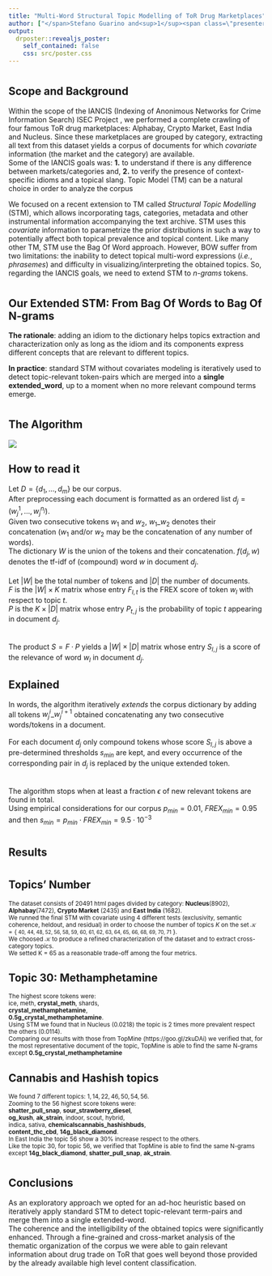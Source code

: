```yaml
---
title: "Multi-Word Structural Topic Modelling of ToR Drug Marketplaces"
author: ["</span>Stefano Guarino and<sup>1</sup><span class=\"presenter\"> Mario Santoro <sup>1,2</sup><br><font size='-1'>s.guarino@iac.cnr.it, m.santoro@iac.cnr.it,  http://github.com/santoroma</font><ol class=\"affiliations\"><li>Istituto per le Applicazioni del Calcolo “Mauro Picone” - Consiglio Nazionale delle Ricerche - Italy</li><li>Dipartimento di Scienze Statistiche - Sapienza Università di Roma</li></ol> "]
output:
  drposter::revealjs_poster:
    self_contained: false
    css: src/poster.css
---
```


# {.col-1 }

## Scope and Background

Within the scope of the IANCIS (Indexing of Anonimous Networks for Crime Information Search) ISEC Project , we performed a complete crawling of four famous ToR drug marketplaces: Alphabay, Crypto Market, East India and Nucleus.
Since these marketplaces are grouped by category, extracting all text from this dataset yields a corpus of documents for which *covariate* information (the market and the category) are available.  
Some of the IANCIS goals was: 
**1.** to understand if there is any difference between markets/categories and, 
**2.** to verify the presence of context-specific idioms and a topical slang. 
Topic Model (TM) can be a natural choice in order to analyze the corpus  
  
We focused on a recent extension to TM called *Structural Topic Modelling* (STM), which allows incorporating tags, categories, metadata and other instrumental information accompanying the text archive.
STM uses this *covariate* information to parametrize the prior distributions in such a way to potentially affect both topical prevalence and topical content.
Like many other TM, STM use the Bag Of Word approach. 
However, BOW suffer from two limitations:  the inability to detect topical multi-word expressions (*i.e.*, *phrasemes*) and difficulty in visualizing/interpreting the obtained topics. 
So, regarding the IANCIS goals, we need to extend STM to *n-grams* tokens.
  
# {.col-1 }

## Our Extended STM: From Bag Of Words to **Bag Of N-grams**
  
**The rationale**: adding an idiom to the dictionary helps topics extraction and characterization only as long as the
idiom and its components express different concepts that are
relevant to different topics.  

**In practice**: standard STM without covariates modeling is
iteratively used to detect topic-relevant token-pairs which are 
merged into a **single extended_word**, up to a moment when no more relevant compound terms emerge.   

 

# {.col-3}  

## The Algorithm
  
![](img/Algorithm_ICSC_00_Overall_scaled.png) 
  
## How to read it

Let $D=\{d_1,\ldots,d_m\}$ be our corpus.  
After preprocessing each document is formatted as an ordered list $d_j = (w_j^1,\ldots,w_j^{n_j})$.   
Given two consecutive tokens  $w_1$ and $w_2$, $w_1\_w_2$ denotes their concatenation ($w_1$ and/or $w_2$ may be the concatenation
of any number of words).  
The dictionary $W$ is the union of the tokens and their concatenation. 
$f(d_j,w)$ denotes the tf-idf of (compound) word $w$ in document $d_j$.
<br>  
Let $|W|$ be the total number of tokens and $|D|$ the number of documents.   
$F$ is the $|W| × K$ matrix whose entry $F_{l,t}$ is the FREX score of token $w_l$ with respect to topic $t$.  
$P$ is the $K × |D|$ matrix whose entry $P_{t,j}$ is the probability of topic $t$ appearing in document $d_j$.  
<br>  
The product $S = F·P$ yields a $|W| × |D|$ matrix whose entry $S_{l,j}$ is a score of the relevance of word $w_l$ in document $d_j$. 

## Explained  
In words, the algorithm iteratively *extends* the corpus dictionary by adding all tokens $w_j^i\_w_j^{i+1}$ obtained concatenating any two consecutive words/tokens in a document. 
<br>  
For each document $d_j$ only compound tokens whose score $S_{l,j}$ is above a pre-determined thresholds $s_{min}$ are kept, and every occurrence of the corresponding pair in $d_j$ is replaced by the unique extended token.  
<br>  
The algorithm stops when at least a fraction $\epsilon$ of new relevant tokens are found in total.  
Using empirical considerations for our corpus $p_{min} = 0.01$, $FREX_{min} = 0.95$  and then $s_{min} = p_{min} \cdot FREX_{min} = 9.5 \cdot 10^{-3}$ 

# {.col-1} 

## Results  


# {.col-3} 
  
## Topics' Number 
<small>
The dataset consists of 20491 html pages divided by category: **Nucleus**(8902), **Alphabay**(7472), **Crypto Market** (2435) and **East India** (1682).  
We runned the final STM with covariate using 4 different tests (exclusivity, semantic coherence, heldout, and residual) in order to choose the number of topics $K$ on the set $\mathcal{K} = \{$<small> $40$, $44$, $48$, $52$, $56$, $58$, $59$, $60$, $61$, $62$, $63$, $64$, $65$, $66$, $68$, $69$, $70$, $71$</small> $\}$.  
We choosed $\mathcal{K}$ to produce a refined characterization of the dataset and to extract cross-category topics.  
We setted K = 65 as a reasonable trade-off among the four metrics.
</small>

## Topic 30: Methamphetamine

<small>
The highest score tokens were:  
ice, meth, **crystal_meth**, shards,  
**crystal_methamphetamine**,  
**0.5g_crystal_methamphetamine**.  
Using STM we found that in Nucleus (0.0218) the topic is 2 times more prevalent respect the others (0.0114).  
Comparing our results with those from TopMine (https://goo.gl/zkuDAi) we verified that, for the  most representative document of the topic, TopMine is able to find the same N-grams except **0.5g_crystal_methamphetamine**
</small>


## Cannabis and Hashish topics  

<small>
We found $7$ different topics: $1, 14, 22, 46, 50, 54, 56$.  
Zooming to the $56$ highest score tokens were:  
**shatter_pull_snap**, **sour_strawberry_diesel**,  
**og_kush**, **ak_strain**, indoor, scout, hybrid,  
indica, sativa, **chemicalscannabis_hashishbuds**,  
**content_thc_cbd**, **14g_black_diamond**.  
In East India the topic $56$ show a $30\%$ increase respect to the others.  
Like the topic $30$, for topic $56$, we verified that TopMine is able to find the same N-grams except **14g_black_diamond**, **shatter_pull_snap**, **ak_strain**.
</small>   
    
# {.col-1}

## Conclusions

As an exploratory approach we opted for an ad-hoc heuristic based on iteratively apply standard STM to detect topic-relevant term-pairs and merge them into a single extended-word.  
The coherence and the intelligibility of the obtained topics were significantly enhanced. 
Through a fine-grained and cross-market analysis of the thematic organization of the corpus we were able to gain relevant information about drug trade on ToR that goes well beyond those provided by the already available high level content classification.

